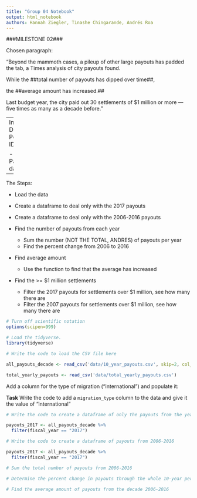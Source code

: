 ```yaml
---
title: "Group 04 Notebook"
output: html_notebook
authors: Hannah Ziegler, Tinashe Chingarande, Andrés Roa
---
```


###MILESTONE 02###

Chosen paragraph:

“Beyond the mammoth cases, a pileup of other large payouts has padded the tab, a Times analysis of city payouts found. 

While the ##total number of payouts has dipped over time##, 

the ##average amount has increased.##

Last budget year, the city paid out 30 settlements of $1 million or more — five times as many as a decade before.”

--
Individual Data Points to ID:

- Payouts data
--
The Steps:

- Load the data

- Create a dataframe to deal only with the 2017 payouts
- Create a dataframe to deal only with the 2006-2016 payouts
- Find the number of payouts from each year
  - Sum the number (NOT THE TOTAL, ANDRES) of payouts per year
  - Find the percent change from 2006 to 2016
  
- Find average amount
  - Use the <mean> function to find that the average has increased
  
- Find the >= $1 million settlements   
  - Filter the 2017 payouts for settlements over $1 million, see how many there are
  - Filter the 2007 payouts for settlements over $1 million, see how many there are
  

```r
# Turn off scientific notation
options(scipen=999)

# Load the tidyverse.
library(tidyverse)

```


```r
# Write the code to load the CSV file here

all_payouts_decade <- read_csv('data/10_year_payouts.csv', skip=2, col_names =c("fiscal_year", "case_name", "claim_case_number", "amount", "department", "case_type"))

total_yearly_payouts <- read_csv('data/total_yearly_payouts.csv')

```

Add a column for the type of migration ("international") and populate it:

**Task** Write the code to add a `migration_type` column to the data and give it the value of "international"

```r
# Write the code to create a dataframe of only the payouts from the year 2017

payouts_2017 <- all_payouts_decade %>%
  filter(fiscal_year == "2017")

```



```r
# Write the code to create a dataframe of payouts from 2006-2016

payouts_2017 <- all_payouts_decade %>%
  filter(fiscal_year == "2017")

```



```r
# Sum the total number of payouts from 2006-2016

```



```r
# Determine the percent change in payouts through the whole 10-year period

```


```r
# Find the average amount of payouts from the decade 2006-2016

```